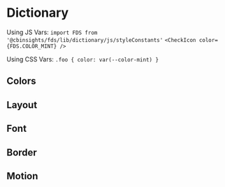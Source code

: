 
<Meta title="Design Tokens/Dictionary" />

# Dictionary

Using JS Vars: 
`import FDS from '@cbinsights/fds/lib/dictionary/js/styleConstants'`
`<CheckIcon color={FDS.COLOR_MINT} />`

Using CSS Vars:
`.foo { color: var(--color-mint) }`

## Colors

<Story name="Colors">
  <ColorSwatchWrapper>
      <ColorSwatch hex="404040" cssVar="var(--color-charcoal)" jsVar="COLOR_CHARCOAL" />
      <ColorSwatch hex="757575" cssVar="var(--color-slate)" jsVar="COLOR_SLATE" />
      <ColorSwatch hex="a2a0a0" cssVar="var(--color-gray)" jsVar="COLOR_GRAY" />
      <ColorSwatch hex="c2bfbf" cssVar="var(--color-silver)" jsVar="COLOR_SILVER" />
      <ColorSwatch hex="d6d4d4" cssVar="var(--color-timberwolf)" jsVar="COLOR_TIMBERWOLF" />
      <ColorSwatch hex="f2f2f2" cssVar="var(--color-lightGray)" jsVar="COLOR_LIGHT_GRAY" />
      <ColorSwatch hex="ffffff" cssVar="var(--color-white)" jsVar="COLOR_WHITE" />
      <ColorSwatch hex="003366" cssVar="var(--color-navy)" jsVar="COLOR_NAVY" />
      <ColorSwatch hex="006699" cssVar="var(--color-blue)" jsVar="COLOR_BLUE" />
      <ColorSwatch hex="4cabce" cssVar="var(--color-aqua)" jsVar="COLOR_AQUA" />
      <ColorSwatch hex="bbdbe5" cssVar="var(--color-sky)" jsVar="COLOR_SKY" />
      <ColorSwatch hex="f1f5f7" cssVar="var(--color-haze)" jsVar="COLOR_HAZE" />
      <ColorSwatch hex="e5323e" cssVar="var(--color-red)" jsVar="COLOR_RED" />
      <ColorSwatch hex="ff6633" cssVar="var(--color-orange)" jsVar="COLOR_ORANGE" />
      <ColorSwatch hex="f9a862" cssVar="var(--color-sienna)" jsVar="COLOR_SIENNA" />
      <ColorSwatch hex="fcc89a" cssVar="var(--color-sand)" jsVar="COLOR_SAND" />
      <ColorSwatch hex="00986b" cssVar="var(--color-green)" jsVar="COLOR_GREEN" />
      <ColorSwatch hex="70c390" cssVar="var(--color-mint)" jsVar="COLOR_MINT" />
      <ColorSwatch hex="a02385" cssVar="var(--color-purple)" jsVar="COLOR_PURPLE" />
      <ColorSwatch hex="d772ad" cssVar="var(--color-violet)" jsVar="COLOR_VIOLET" />
  </ColorSwatchWrapper>
</Story>

## Layout

<Story name="Layout">
  <TableLayout
    headers={['CSS Var', 'JS Var', 'Value']}
    data={[
        ['var(--media-xs)', 'MEDIA_XS', "18px" ],
        ['var(--media-s)', 'MEDIA_S', "24px" ],
        ['var(--media-m)', 'MEDIA_M', "34px" ],
        ['var(--media-l)', 'MEDIA_L', "50px" ],
        ['var(--media-xl)', 'MEDIA_XL', "72px" ],
        ['var(--space-double)', 'SPACE_DOUBLE', "32px" ],
        ['var(--space-default)', 'SPACE_DEFAULT', "16px" ],
        ['var(--space-half)', 'SPACE_HALF', "8px" ],
        ['var(--zindex-navigation)', 'ZINDEX_NAVIGATION', "10" ],
        ['var(--zindex-popover)', 'ZINDEX_POPOVER', "20" ],
        ['var(--zindex-shim)', 'ZINDEX_SHIM', "30" ],
        ['var(--zindex-modal)', 'ZINDEX_MODAL', "40" ],
        ['var(--zindex-crazy)', 'ZINDEX_CRAZY', "50" ],
    ]} 
  />
</Story>


## Font

<Story name="Font">
  <TableLayout
    headers={['CSS Var', 'JS Var', 'Value']}
    data={[
        ['var(--font-color-link)', 'FONT_COLOR_LINK', "#006699" ],
        ['var(--font-color-linkInverted)', 'FONT_COLOR_LINK_INVERTED', "#4cabce" ],
        ['var(--font-color-heading)', 'FONT_COLOR_HEADING', "#404040" ],
        ['var(--font-color-primary)', 'FONT_COLOR_PRIMARY', "rgba(64, 64, 64, 0.87)" ],
        ['var(--font-color-secondary)', 'FONT_COLOR_SECONDARY', "rgba(64, 64, 64, 0.60)" ],
        ['var(--font-color-hint)', 'FONT_COLOR_HINT', "rgba(64, 64, 64, 0.38)" ],
        ['var(--font-color-headingInverted)', 'FONT_COLOR_HEADING_INVERTED', "#ffffff" ],
        ['var(--font-color-primaryInverted)', 'FONT_COLOR_PRIMARY_INVERTED', "rgba(255, 255, 255, 0.87)" ],
        ['var(--font-color-secondaryInverted)', 'FONT_COLOR_SECONDARY_INVERTED', "rgba(255, 255, 255, 0.60)" ],
        ['var(--font-color-hintInverted)', 'FONT_COLOR_HINT_INVERTED', "rgba(255, 255, 255, 0.38)" ],
        ['var(--font-color-error)', 'FONT_COLOR_ERROR', "#e5323e" ],
        ['var(--font-color-success)', 'FONT_COLOR_SUCCESS', "#00986b" ],
        ['var(--font-color-errorInverted)', 'FONT_COLOR_ERROR_INVERTED', "#e5323e" ],
        ['var(--font-color-successInverted)', 'FONT_COLOR_SUCCESS_INVERTED', "#70c390" ],
        ['var(--font-family-condensed)', 'FONT_FAMILY_CONDENSED', "'Roboto Condensed', 'Helvetica Neue', Helvetica, 'Segoe UI', Arial, sans-serif" ],
        ['var(--font-family-default)', 'FONT_FAMILY_DEFAULT', "Roboto, 'Helvetica Neue', Helvetica, 'Segoe UI', Arial, sans-serif" ],
        ['var(--font-family-mono)', 'FONT_FAMILY_MONO', "Monaco, Consolas, monospace" ],
        ['var(--font-lineHeight-bigText)', 'FONT_LINE_HEIGHT_BIG_TEXT', "1.2" ],
        ['var(--font-lineHeight-default)', 'FONT_LINE_HEIGHT_DEFAULT', "1.5" ],
        ['var(--font-lineHeight-smallText)', 'FONT_LINE_HEIGHT_SMALL_TEXT', "1.8" ],
        ['var(--font-size-xs)', 'FONT_SIZE_XS', "10px" ],
        ['var(--font-size-s)', 'FONT_SIZE_S', "12px" ],
        ['var(--font-size-m)', 'FONT_SIZE_M', "14px" ],
        ['var(--font-size-default)', 'FONT_SIZE_DEFAULT', "14px" ],
        ['var(--font-size-l)', 'FONT_SIZE_L', "16px" ],
        ['var(--font-size-xl)', 'FONT_SIZE_XL', "20px" ],
        ['var(--font-size-2xl)', 'FONT_SIZE_2XL', "24px" ],
        ['var(--font-size-3xl)', 'FONT_SIZE_3XL', "32px" ],
        ['var(--font-size-4xl)', 'FONT_SIZE_4XL', "38px" ],
        ['var(--font-weight-default)', 'FONT_WEIGHT_DEFAULT', "400" ],
        ['var(--font-weight-medium)', 'FONT_WEIGHT_MEDIUM', "500" ],
        ['var(--font-weight-bold)', 'FONT_WEIGHT_BOLD', "700" ],
    ]} 
  />
</Story>

## Border

<Story name="Border">
  <TableLayout
    headers={['CSS Var', 'JS Var', 'Value']}
    data={[
        ['var(--border-color-input)', 'BORDER_COLOR_INPUT', "rgba(64, 64, 64, 0.24)" ],
        ['var(--border-color-focusRing)', 'BORDER_COLOR_FOCUS_RING', "rgba(76, 171, 206, 0.6)" ],
        ['var(--border-radius-default)', 'BORDER_RADIUS_DEFAULT', "4px" ],
    ]} 
  />
</Story>

## Motion

<Story name="Motion">
  <TableLayout
    headers={['CSS Var', 'JS Var', 'Value']}
    data={[
        ['var(--motion-easing-default)', 'MOTION_EASING_DEFAULT', "cubic-bezier(0.4, 0, 0.2, 1)" ],
        ['var(--motion-easing-decelerate)', 'MOTION_EASING_DECELERATE', "cubic-bezier(0, 0, 0.2, 1)" ],
        ['var(--motion-easing-accelerate)', 'MOTION_EASING_ACCELERATE', "cubic-bezier(0.4, 0, 1, 1)" ],
    ]} 
  />
</Story>
